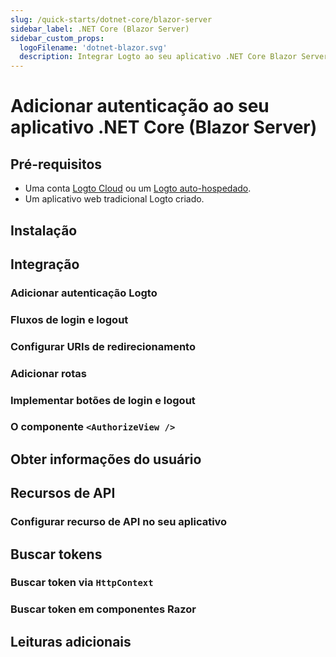```yaml
---
slug: /quick-starts/dotnet-core/blazor-server
sidebar_label: .NET Core (Blazor Server)
sidebar_custom_props:
  logoFilename: 'dotnet-blazor.svg'
  description: Integrar Logto ao seu aplicativo .NET Core Blazor Server.
---
```




# Adicionar autenticação ao seu aplicativo .NET Core (Blazor Server)

<GuideTip />

## Pré-requisitos

- Uma conta [Logto Cloud](https://cloud.logto.io) ou um [Logto auto-hospedado](/introduction/set-up-logto-oss).
- Um aplicativo web tradicional Logto criado.

## Instalação

<Installation />

## Integração

### Adicionar autenticação Logto

<AddAuthentication />

### Fluxos de login e logout

<SignInAndSignOutFlows />

### Configurar URIs de redirecionamento

<ConfigureRedirectUris />

### Adicionar rotas

<AddRoutes />

### Implementar botões de login e logout

<ImplementButtons />

### O componente `<AuthorizeView />`

<AuthorizeViewComponent />

<Checkpoint />

## Obter informações do usuário

<GetUserInformation />

## Recursos de API

<ApiResourcesDescription />

### Configurar recurso de API no seu aplicativo

<ConfigureApiResources />

## Buscar tokens

### Buscar token via `HttpContext`

<FetchTokens />

### Buscar token em componentes Razor

<FetchTokenInRazorComponents />

## Leituras adicionais

<FurtherReadings />

